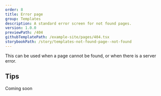 ```yaml
---
order: 8
title: Error page
group: Templates
description: A standard error screen for not found pages.
version: 1.0.0
previewPath: /404
githubTemplatePath: /example-site/pages/404.tsx
storybookPath: /story/templates-not-found-page--not-found
---
```


This can be used when a page cannot be found, or when there is a server error.

## Tips

Coming soon
